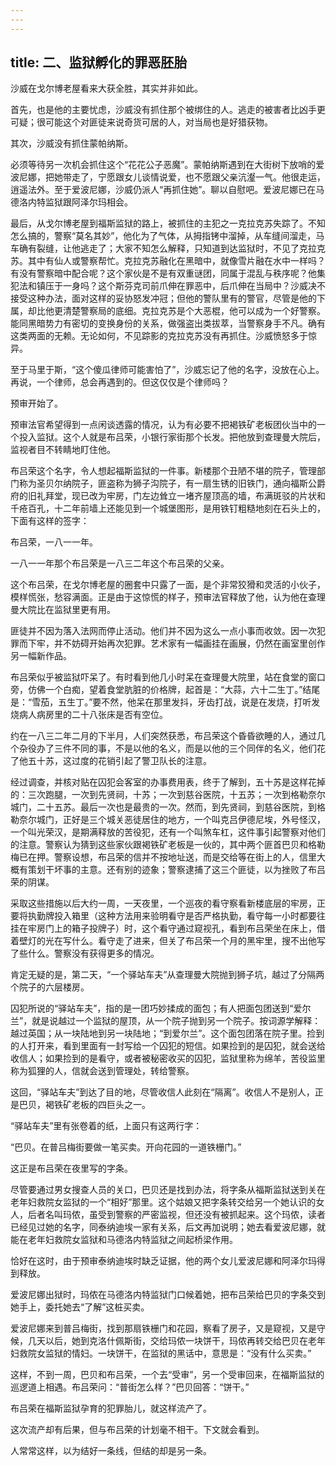 ```yaml
---
---
---
```

title: 二、监狱孵化的罪恶胚胎
---




沙威在戈尔博老屋看来大获全胜，其实并非如此。

首先，也是他的主要忧虑，沙威没有抓住那个被绑住的人。逃走的被害者比凶手更可疑；很可能这个对匪徒来说奇货可居的人，对当局也是好猎获物。

其次，沙威没有抓住蒙帕纳斯。

必须等待另一次机会抓住这个“花花公子恶魔”。蒙帕纳斯遇到在大街树下放哨的爱波尼娜，把她带走了，宁愿跟女儿谈情说爱，也不愿跟父亲沆瀣一气。他很走运，逍遥法外。至于爱波尼娜，沙威仍派人“再抓住她”。聊以自慰吧。爱波尼娜已在马德洛内特监狱跟阿泽尔玛相会。

最后，从戈尔博老屋到福斯监狱的路上，被抓住的主犯之一克拉克苏失踪了。不知怎么搞的，警察“莫名其妙”，他化为了气体，从拇指铐中溜掉，从车缝间溜走，马车确有裂缝，让他逃走了；大家不知怎么解释，只知道到达监狱时，不见了克拉克苏。其中有仙人或警察帮忙。克拉克苏融化在黑暗中，就像雪片融在水中一样吗？有没有警察暗中配合呢？这个家伙是不是有双重谜团，同属于混乱与秩序呢？他集犯法和镇压于一身吗？这个斯芬克司前爪伸在罪恶中，后爪伸在当局中？沙威决不接受这种办法，面对这样的妥协怒发冲冠；但他的警队里有的警官，尽管是他的下属，却比他更清楚警察局的底细。克拉克苏是个大恶棍，他可以成为一个好警察。能同黑暗势力有密切的变换身份的关系，做强盗出类拔萃，当警察身手不凡。确有这类两面的无赖。无论如何，不见踪影的克拉克苏没有再抓住。沙威愤怒多于惊异。

至于马里于斯，“这个傻瓜律师可能害怕了”，沙威忘记了他的名字，没放在心上。再说，一个律师，总会再遇到的。但这仅仅是个律师吗？

预审开始了。

预审法官希望得到一点闲谈透露的情况，认为有必要不把褐铁矿老板团伙当中的一个投入监狱。这个人就是布吕荣，小银行家街那个长发。把他放到查理曼大院后，监视者目不转睛地盯住他。

布吕荣这个名字，令人想起福斯监狱的一件事。新楼那个丑陋不堪的院子，管理部门称为圣贝尔纳院子，匪盗称为狮子沟院子，有一扇生锈的旧铁门，通向福斯公爵府的旧礼拜堂，现已改为牢房，门左边耸立一堵齐屋顶高的墙，布满斑驳的片状和千疮百孔，十二年前墙上还能见到一个城堡图形，是用铁钉粗糙地刻在石头上的，下面有这样的签字：


布吕荣，一八一一年。


一八一一年那个布吕荣是一八三二年这个布吕荣的父亲。

这个布吕荣，在戈尔博老屋的圈套中只露了一面，是个非常狡猾和灵活的小伙子，模样慌张，愁容满面。正是由于这惊慌的样子，预审法官释放了他，认为他在查理曼大院比在监狱里更有用。

匪徒并不因为落入法网而停止活动。他们并不因为这么一点小事而收敛。因一次犯罪而下牢，并不妨碍开始再次犯罪。艺术家有一幅画挂在画展，仍然在画室里创作另一幅新作品。

布吕荣似乎被监狱吓呆了。有时看到他几小时呆在查理曼大院里，站在食堂的窗口旁，仿佛一个白痴，望着食堂肮脏的价格牌，起首是：“大蒜，六十二生丁。”结尾是：“雪茄，五生丁。”要不然，他呆在那里发抖，牙齿打战，说是在发烧，打听发烧病人病房里的二十八张床是否有空位。

约在一八三二年二月的下半月，人们突然获悉，布吕荣这个昏昏欲睡的人，通过几个杂役办了三件不同的事，不是以他的名义，而是以他的三个同伴的名义，他们花了他五十苏，这过度的花销引起了警卫队长的注意。

经过调查，并核对贴在囚犯会客室的办事费用表，终于了解到，五十苏是这样花掉的：三次跑腿，一次到先贤祠，十苏；一次到慈谷医院，十五苏；一次到格勒奈尔城门，二十五苏。最后一次也是最贵的一次。然而，到先贤祠，到慈谷医院，到格勒奈尔城门，正好是三个城关恶徒居住的地方，一个叫克吕伊德尼埃，外号怪汉，一个叫光荣汉，是期满释放的苦役犯，还有一个叫煞车杠，这件事引起警察对他们的注意。警察认为猜到这些家伙跟褐铁矿老板是一伙的，其中两个匪首巴贝和格勒梅已在押。警察设想，布吕荣的信并不按地址送，而是交给等在街上的人，信里大概有策划干坏事的主意。还有别的迹象；警察逮捕了这三个匪徒，以为挫败了布吕荣的阴谋。

采取这些措施以后大约一周，一天夜里，一个巡夜的看守察看新楼底层的牢房，正要将执勤牌投入箱里（这种方法用来验明看守是否严格执勤，看守每一小时都要往挂在牢房门上的箱子投牌子）时，这个看守通过窥视孔，看到布吕荣坐在床上，借着壁灯的光在写什么。看守走了进来，但关了布吕荣一个月的黑牢里，搜不出他写了些什么。警察没有获得更多的情况。

肯定无疑的是，第二天，“一个驿站车夫”从查理曼大院抛到狮子坑，越过了分隔两个院子的六层楼房。

囚犯所说的“驿站车夫”，指的是一团巧妙揉成的面包；有人把面包团送到“爱尔兰”，就是说越过一个监狱的屋顶，从一个院子抛到另一个院子。按词源学解释：越过英国；从一块陆地到另一块陆地；“到爱尔兰”。这个面包团落在院子里。捡到的人打开来，看到里面有一封写给一个囚犯的短信。如果捡到的是囚犯，就会送给收信人；如果捡到的是看守，或者被秘密收买的囚犯，监狱里称为绵羊，苦役监里称为狐狸的人，信就会送到管理处，转给警察。

这回，“驿站车夫”到达了目的地，尽管收信人此刻在“隔离”。收信人不是别人，正是巴贝，褐铁矿老板的四巨头之一。

“驿站车夫”里有张卷着的纸，上面只有这两行字：

“巴贝。在普吕梅街要做一笔买卖。开向花园的一道铁栅门。”

这正是布吕荣在夜里写的字条。

尽管要通过男女搜查人员的关口，巴贝还是找到办法，将字条从福斯监狱送到关在老年妇救院女监狱的一个“相好”那里。这个姑娘又把字条转交给另一个她认识的女人，后者名叫玛侬，虽受到警察的严密监视，但还没有被抓起来。这个玛侬，读者已经见过她的名字，同泰纳迪埃一家有关系，后文再加说明；她去看爱波尼娜，就能在老年妇救院女监狱和马德洛内特监狱之间起桥梁作用。

恰好在这时，由于预审泰纳迪埃时缺乏证据，他的两个女儿爱波尼娜和阿泽尔玛得到释放。

爱波尼娜出狱时，玛侬在马德洛内特监狱门口候着她，把布吕荣给巴贝的字条交到她手上，委托她去“了解”这桩买卖。

爱波尼娜来到普吕梅街，找到那扇铁栅门和花园，察看了房子，又是窥视，又是守候，几天以后，她到克洛什佩斯街，交给玛侬一块饼干，玛侬再转交给巴贝在老年妇救院女监狱的情妇。一块饼干，在监狱的黑话中，意思是：“没有什么买卖。”

这样，不到一周，巴贝和布吕荣，一个去“受审”，另一个受审回来，在福斯监狱的巡逻道上相遇。布吕荣问：“普街怎么样？”巴贝回答：“饼干。”

布吕荣在福斯监狱孕育的犯罪胎儿，就这样流产了。

这次流产却有后果，但与布吕荣的计划毫不相干。下文就会看到。

人常常这样，以为结好一条线，但结的却是另一条。